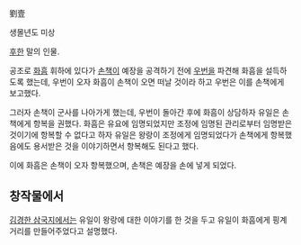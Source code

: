 劉壹

생몰년도 미상

[[후한]] 말의 인물.

공조로 [[화흠]] 휘하에 있다가 [[손책]]이 예장을 공격하기 전에 [[우번]]을 파견해 화흠을 설득하도록 했는데, 우번이 오자 화흠이 손책이 오면 떠날 것이라 하고 우번은 이를 손책에게 보고했다.

그러자 손책이 군사를 나아가게 했는데, 우번이 돌아간 후에 화흠이 상담하자 유일은 손책에게 항복을 권했다. 화흠은 유요에 임명되었지만 조정에 임명된 관리로부터 임명받은 것이기에 항복할 수 없다고 하자 유일은 왕랑이 조정에게 임명되었다가 손책에게 항복했음에도 용서받은 것을 이야기하면서 항복해도 된다고 했다.

이에 화흠은 손책이 오자 항복했으며, 손책은 예장을 손에 넣게 되었다.

== 창작물에서 ==
[[김경한 삼국지]]에서는 유일이 왕랑에 대한 이야기를 한 것을 두고 유일이 화흠에게 핑계거리를 만들어주었다고 설명했다.
